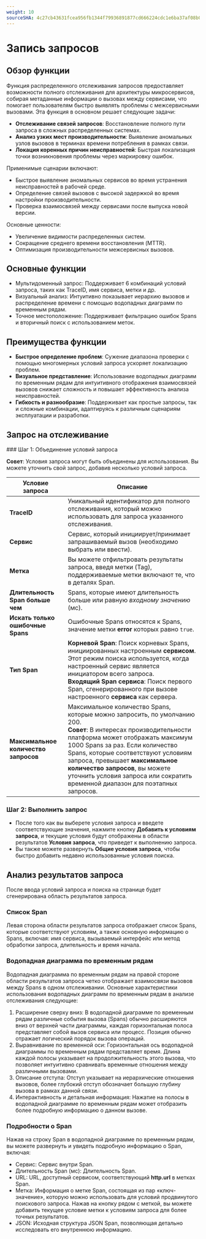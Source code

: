 ```yaml
---
weight: 10
sourceSHA: 4c27cb43631fcea956fb1344f79936891877cd666224cdc1e6ba37af08b0b017
---
```


# Запись запросов

## Обзор функции

Функция распределенного отслеживания запросов предоставляет возможности полного отслеживания для архитектуры микросервисов, собирая метаданные информации о вызовах между сервисами, что помогает пользователям быстро выявлять проблемы с межсервисными вызовами. Эта функция в основном решает следующие задачи:

- **Отслеживание связей запросов**: Восстановление полного пути запроса в сложных распределенных системах.
- **Анализ узких мест производительности**: Выявление аномальных узлов вызовов в терминах времени потребления в рамках связи.
- **Локация коренных причин неисправностей**: Быстрая локализация точки возникновения проблемы через маркировку ошибок.

Применимые сценарии включают:

- Быстрое выявление аномальных сервисов во время устранения неисправностей в рабочей среде.
- Определение связей вызовов с высокой задержкой во время настройки производительности.
- Проверка взаимосвязей между сервисами после выпуска новой версии.

Основные ценности:

- Увеличение видимости распределенных систем.
- Сокращение среднего времени восстановления (MTTR).
- Оптимизация производительности межсервисных вызовов.

## Основные функции

- Мультидоменный запрос: Поддерживает 6 комбинаций условий запроса, таких как TraceID, имя сервиса, метки и др.
- Визуальный анализ: Интуитивно показывает иерархию вызовов и распределение времени с помощью водопадных диаграмм по временным рядам.
- Точное местоположение: Поддерживает фильтрацию ошибок Spans и вторичный поиск с использованием меток.

## Преимущества функции

- **Быстрое определение проблем**: Сужение диапазона проверки с помощью многомерных условий запроса ускоряет локализацию проблем.
- **Визуальное представление**: Использование водопадных диаграмм по временным рядам для интуитивного отображения взаимосвязей вызовов снижает сложность и повышает эффективность анализа неисправностей.
- **Гибкость и разнообразие**: Поддерживает как простые запросы, так и сложные комбинации, адаптируясь к различным сценариям эксплуатации и разработки.

## Запрос на отслеживание

<Steps>
  ### Шаг 1: Объединение условий запроса

  **Совет**: Условия запроса могут быть объединены для использования. Вы можете уточнить свой запрос, добавив несколько условий запроса.

  | Условие запроса                | Описание                                                                                                                                                                                                                                                                                                                                             |
  | ------------------------------ | ------------------------------------------------------------------------------------------------------------------------------------------------------------------------------------------------------------------------------------------------------------------------------------------------------------------------------------------------------- |
  | **TraceID**                    | Уникальный идентификатор для полного отслеживания, который можно использовать для запроса указанного отслеживания.                                                                                                                                                                                                                                                          |
  | **Сервис**                    | Сервис, который инициирует/принимает запрашиваемый вызов (необходимо выбрать или ввести).                                                                                                                                                                                                                                                                   |
  | **Метка**                      | Вы можете отфильтровать результаты запроса, введя метки (Tag), поддерживаемые метки включают те, что в деталях Span.                                                                                                                                                                                                                                            |
  | **Длительность Span больше чем** | Spans, которые имеют длительность больше или равную *входному значению* (мс).                                                                                                                                                                                                                                                                                 |
  | **Искать только ошибочные Spans**    | Ошибочные Spans относятся к Spans, значение метки **error** которых равно `true`.                                                                                                                                                                                                                                                                                      |
  | **Тип Span**                  | **Корневой Span**: Поиск корневых Spans, инициированных настроенным **сервисом**. Этот режим поиска используется, когда настроенный сервис является инициатором всего запроса. <br />**Входящий Span сервиса**: Поиск первого Span, сгенерированного при вызове настроенного **сервиса** как сервера.                                            |
  | **Максимальное количество запросов**        | Максимальное количество Spans, которые можно запросить, по умолчанию 200. <br />**Совет**: В интересах производительности платформа может отображать максимум 1000 Spans за раз. Если количество Spans, которые соответствуют условиям запроса, превышает **максимальное количество запросов**, вы можете уточнить условия запроса или сократить временной диапазон для поэтапных запросов. |

  ### Шаг 2: Выполнить запрос

  - После того как вы выберете условия запроса и введете соответствующие значения, нажмите кнопку **Добавить к условиям запроса**, и текущие условия будут отображены в области результатов **Условия запроса**, что приведет к выполнению запроса.
  - Вы также можете развернуть **Общие условия запроса**, чтобы быстро добавить недавно использованные условия поиска.
</Steps>

## Анализ результатов запроса

После ввода условий запроса и поиска на странице будет сгенерирована область результатов запроса.

### Список Span

Левая сторона области результатов запроса отображает список Spans, которые соответствуют условиям, а также основную информацию о Spans, включая: имя сервиса, вызываемый интерфейс или метод обработки запроса, длительность и время начала.

### Водопадная диаграмма по временным рядам

Водопадная диаграмма по временным рядам на правой стороне области результатов запроса четко отображает взаимосвязи вызовов между Spans в одном отслеживании. Основные характеристики использования водопадных диаграмм по временным рядам в анализе отслеживания следующие:

1. Расширение сверху вниз: В водопадной диаграмме по временным рядам различные события вызова (Spans) обычно расширяются вниз от верхней части диаграммы, каждая горизонтальная полоса представляет собой вызов сервиса или процесс. Позиция обычно отражает логический порядок вызова операций.
2. Выравнивание по временной оси: Горизонтальная ось водопадной диаграммы по временным рядам представляет время. Длина каждой полосы указывает на продолжительность этого вызова, что позволяет интуитивно сравнивать временные отношения между различными вызовами.
3. Описание отступа: Отступ указывает на иерархические отношения вызовов, более глубокий отступ обозначает большую глубину вызова в рамках данной связи.
4. Интерактивность и детальная информация: Нажатие на полосы в водопадной диаграмме по временным рядам может отобразить более подробную информацию о данном вызове.

### Подробности о Span

Нажав на строку Span в водопадной диаграмме по временным рядам, вы можете развернуть и увидеть подробную информацию о Span, включая:

- Сервис: Сервис внутри Span.
- Длительность Span (мс): Длительность Span.
- URL: URL, доступный сервисом, соответствующий **http.url** в метках Span.
- Метка: Информация о метке Span, состоящая из пар «ключ-значение», которую можно использовать для условий продвинутого поискового запроса. Нажав на кнопку рядом с меткой, вы можете добавить текущее условие метки к условиям запроса для более точных результатов.
- JSON: Исходная структура JSON Span, позволяющая детально исследовать его внутреннюю информацию.
